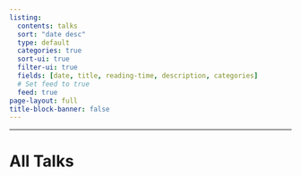 ```yaml
---
listing:
  contents: talks
  sort: "date desc"
  type: default
  categories: true
  sort-ui: true
  filter-ui: true 
  fields: [date, title, reading-time, description, categories]
  # Set feed to true
  feed: true
page-layout: full
title-block-banner: false
---
```


<!-- :::: {.columns} -->

<!-- ::: {.column width="40%"} -->
<!-- # Series -->

<!-- - [My awesome Blog](series1.html): This is a series about great stuff. Seriously. Grade AAA content in here. -->
<!-- ::: -->

<!-- ::: {.column width="5%"} -->

<!-- ::: -->


<!-- ::: {.column width="55%"} -->
<!-- # Subscribe -->
<!-- <iframe src="https://app.beehiiv.com/posts/ad76e5b7-7bbe-46a7-af19-3d3c9da3ce46/edit" data-test-id="beehiiv-embed" frameborder="0" scrolling="no" style="margin: 0; border-radius: 0px !important; background-color: transparent; height: 75px;;width:400px"></iframe> -->
<!-- ::: -->

<!-- :::: -->



---

# All Talks
